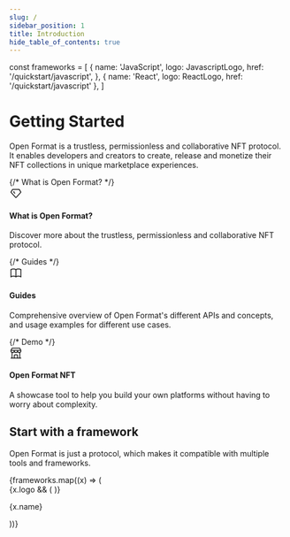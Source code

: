 ```yaml
---
slug: /
sidebar_position: 1
title: Introduction
hide_table_of_contents: true
---
```


<!-- Icons from: https://tabler-icons.io/ -->

const frameworks = [
  {
    name: 'JavaScript',
    logo: JavascriptLogo,
    href: '/quickstart/javascript',
  },
  { name: 'React', logo: ReactLogo, href: '/quickstart/javascript' },
]

# Getting Started

Open Format is a trustless, permissionless and collaborative NFT protocol. It enables developers and creators to create, release and monetize their NFT collections in unique marketplace experiences.

<div class="container" style={{ padding: 0 }}>
  <div class="row is-multiline">
    {/* What is Open Format? */}
    <div class="col col--4">
      <Link class="card" to="/what-is-open-format" style={{ height: '100%' }}>
        <div class="card__body">
          <div style={{ padding: 10, display: "inline-flex", alignItems: "center", backgroundColor: "#4f46e5", borderRadius: 8, marginBottom: 16 }}>
            <svg xmlns="http://www.w3.org/2000/svg" class="icon icon-tabler icon-tabler-diamond" width="24" height="24" viewBox="0 0 24 24" stroke-width="1.5" stroke="currentColor" fill="none" stroke-linecap="round" stroke-linejoin="round">
              <path stroke="none" d="M0 0h24v24H0z" fill="none"></path>
              <path d="M6 5h12l3 5l-8.5 9.5a0.7 .7 0 0 1 -1 0l-8.5 -9.5l3 -5"></path>
              <path d="M10 12l-2 -2.2l.6 -1"></path>
            </svg>
          </div>
          <h4>What is Open Format?</h4>
          <p>Discover more about the trustless, permissionless and collaborative NFT protocol.</p>
        </div>
      </Link>
    </div>
    {/* Guides */}
    <div class="col col--4">
      <Link class="card" to="/guides/overview" style={{ height: '100%' }}>
        <div class="card__body">
          <div style={{ padding: 10, display: "inline-flex", alignItems: "center", backgroundColor: "#4f46e5", borderRadius: 8, marginBottom: 16 }}>
            <svg xmlns="http://www.w3.org/2000/svg" class="icon icon-tabler icon-tabler-book" width="24" height="24" viewBox="0 0 24 24" stroke-width="1.5" stroke="currentColor" fill="none" stroke-linecap="round" stroke-linejoin="round">
              <path stroke="none" d="M0 0h24v24H0z" fill="none"></path>
              <path d="M3 19a9 9 0 0 1 9 0a9 9 0 0 1 9 0"></path>
              <path d="M3 6a9 9 0 0 1 9 0a9 9 0 0 1 9 0"></path>
              <line x1="3" y1="6" x2="3" y2="19"></line>
              <line x1="12" y1="6" x2="12" y2="19"></line>
              <line x1="21" y1="6" x2="21" y2="19"></line>
            </svg>
          </div>
          <h4>Guides</h4>
          <p>Comprehensive overview of Open Format's different APIs and concepts, and usage examples for different use cases.</p>
        </div>
      </Link>
    </div>
    {/* Demo */}
    <div class="col col--4">
      <Link class="card" to="https://open-format-nft.vercel.app/" style={{ height: '100%' }}>
        <div class="card__body">
          <div style={{ padding: 10, display: "inline-flex", alignItems: "center", backgroundColor: "#4f46e5", borderRadius: 8, marginBottom: 16 }}>
            <svg xmlns="http://www.w3.org/2000/svg" class="icon icon-tabler icon-tabler-building-store" width="24" height="24" viewBox="0 0 24 24" stroke-width="1.5" stroke="currentColor" fill="none" stroke-linecap="round" stroke-linejoin="round">
              <path stroke="none" d="M0 0h24v24H0z" fill="none"></path>
              <line x1="3" y1="21" x2="21" y2="21"></line>
              <path d="M3 7v1a3 3 0 0 0 6 0v-1m0 1a3 3 0 0 0 6 0v-1m0 1a3 3 0 0 0 6 0v-1h-18l2 -4h14l2 4"></path>
              <line x1="5" y1="21" x2="5" y2="10.85"></line>
              <line x1="19" y1="21" x2="19" y2="10.85"></line>
              <path d="M9 21v-4a2 2 0 0 1 2 -2h2a2 2 0 0 1 2 2v4"></path>
            </svg>
          </div>
          <h4>Open Format NFT</h4>
          <p>A showcase tool to help you build your own platforms without having to worry about complexity.</p>
        </div>
      </Link>
    </div>
  </div>
</div>

## Start with a framework

Open Format is just a protocol, which makes it compatible with multiple tools and frameworks.

<div>
  <div class="row is-multiline">
    {frameworks.map((x) => (
      <div key={x.name} class="col col--3">
        <Link class="card" to={x.href}>
          <div class="card__body" style={{ display: 'flex', gap: 20, alignItems: 'center' }}>
            {x.logo && (
              <x.logo width="20" alt={x.name} style={{ display: 'block', maxHeight: 20 }} />
            )}
            <p>{x.name}</p>
          </div>
        </Link>
      </div>
    ))}
  </div>
</div>
